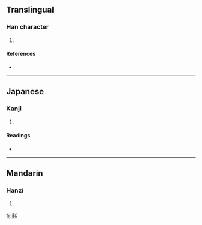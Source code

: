 ==Translingual==

===Han character===
{{Han char|rn=82|rad=毛|as=22|sn=26|four=|canj=田一竹手山 (WMHQU)}}

# {{defn|Han|sort=毛22}}

====References====
* {{Han ref|kx=0597.160|dkj=17023|dj=0988.280|hdz=32008.220|uh=6C0E|ud=27662}}

----

==Japanese==

===Kanji===
{{ja-kanji|grade=|rs=毛22}}

# {{defn|Japanese}}

====Readings====
* {{ja-readings|on=[[ちょう]] (chō), [[じょう]] (jō)|kun=[[もめんのぬの]] (momennonuno)}}

----

==Mandarin==

===Hanzi===
{{cmn-hanzi|pin=[[dié]] ([[die2]])|wg=tieh<sup>2</sup>}}

# {{defn|Mandarin}}

[[fr:氎]]